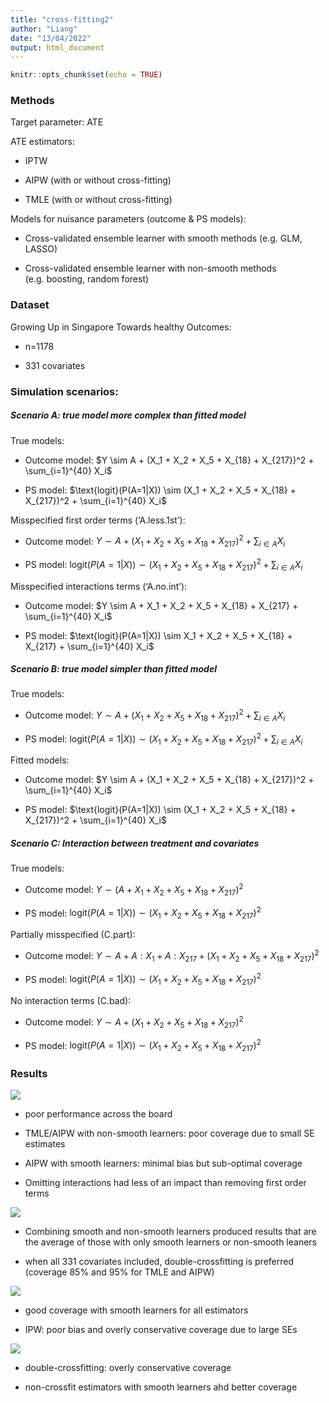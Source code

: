 ```yaml
---
title: "cross-fitting2"
author: "Liang"
date: "13/04/2022"
output: html_document
---
```


```r
knitr::opts_chunk$set(echo = TRUE)
```

### Methods

Target parameter: ATE

ATE estimators:

- IPTW

- AIPW (with or without cross-fitting)

- TMLE (with or without cross-fitting)


Models for nuisance parameters (outcome & PS models):

- Cross-validated ensemble learner with smooth methods (e.g. GLM, LASSO)

- Cross-validated ensemble learner with non-smooth methods (e.g. boosting, random forest)

### Dataset

Growing Up in Singapore Towards healthy Outcomes:

- n=1178

- 331 covariates

### Simulation scenarios:
 
##### Scenario A: true model more complex than fitted model

True models:

- Outcome model: $Y \sim A + (X_1 + X_2 + X_5 + X_{18} + X_{217})^2 + \sum_{i=1}^{40} X_i$

- PS model: $\text{logit}(P(A=1|X)) \sim (X_1 + X_2 + X_5 + X_{18} + X_{217})^2 + \sum_{i=1}^{40} X_i$

Misspecified first order terms ('A.less.1st'):

- Outcome model: $Y \sim A + (X_1 + X_2 + X_5 + X_{18} + X_{217})^2 + \sum_{i\in A} X_i$

- PS model: $\text{logit}(P(A=1|X)) \sim (X_1 + X_2 + X_5 + X_{18} + X_{217})^2 + \sum_{i\in A} X_i$

Misspecified interactions terms ('A.no.int'):

- Outcome model: $Y \sim A + X_1 + X_2 + X_5 + X_{18} + X_{217} + \sum_{i=1}^{40} X_i$

- PS model: $\text{logit}(P(A=1|X)) \sim X_1 + X_2 + X_5 + X_{18} + X_{217} + \sum_{i=1}^{40} X_i$

##### Scenario B: true model simpler than fitted model

True models:

- Outcome model: $Y \sim A + (X_1 + X_2 + X_5 + X_{18} + X_{217})^2 + \sum_{i\in A} X_i$

- PS model: $\text{logit}(P(A=1|X)) \sim (X_1 + X_2 + X_5 + X_{18} + X_{217})^2 + \sum_{i\in A} X_i$

Fitted models:

- Outcome model: $Y \sim A + (X_1 + X_2 + X_5 + X_{18} + X_{217})^2 + \sum_{i=1}^{40} X_i$

- PS model: $\text{logit}(P(A=1|X)) \sim (X_1 + X_2 + X_5 + X_{18} + X_{217})^2 + \sum_{i=1}^{40} X_i$

##### Scenario C: Interaction between treatment and covariates

True models:

- Outcome model: $Y \sim  (A +X_1 + X_2 + X_5 + X_{18} + X_{217})^2$

- PS model: $\text{logit}(P(A=1|X)) \sim  (X_1 + X_2 + X_5 + X_{18} + X_{217})^2$

Partially misspecified (C.part):

- Outcome model: $Y \sim A + A:X_1 + A:X_{217} + (X_1 + X_2 + X_5 + X_{18} + X_{217})^2$

- PS model: $\text{logit}(P(A=1|X)) \sim (X_1 + X_2 + X_5 + X_{18} + X_{217})^2$

No interaction terms (C.bad):

- Outcome model: $Y \sim A + (X_1 + X_2 + X_5 + X_{18} + X_{217})^2$

- PS model: $\text{logit}(P(A=1|X)) \sim (X_1 + X_2 + X_5 + X_{18} + X_{217})^2$

### Results

![](crossfit/table2.png)

- poor performance across the board

- TMLE/AIPW with non-smooth learners: poor coverage due to small SE estimates

- AIPW with smooth learners: minimal bias but sub-optimal coverage

- Omitting interactions had less of an impact than removing first order terms

![](crossfit/table3.png)

- Combining smooth and non-smooth learners produced results that are the average of those with only smooth learners or non-smooth leaners

- when all 331 covariates included, double-crossfitting is preferred (coverage 85% and 95% for TMLE and AIPW)

![](crossfit/table4.png)

- good coverage with smooth learners for all estimators

- IPW: poor bias and overly conservative coverage due to large SEs


![](crossfit/table5.png)

- double-crossfitting: overly conservative coverage

- non-crossfit estimators with smooth learners ahd better coverage 